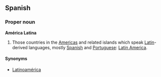 ==Spanish==

===Proper noun===
'''América Latina'''

# Those countries in the [[Americas]] and related islands which speak [[Latin]]-derived languages, mostly [[Spanish]] and [[Portuguese]]: [[Latin America]].

====Synonyms====
*[[Latinoamérica]]